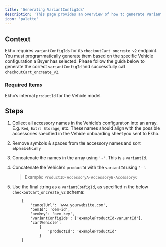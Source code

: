 ```yaml
---
title: 'Generating VariantConfigIds'
description: 'This page provides an overview of how to generate VariantConfigIds for a Vehicle configured on your website.'
icon: 'palette'
---
```


## Context

Ekho requires `variantConfigIds` for its `checkoutCart_oncreate_v2`
endpoint. You must programmatically generate them based on the specific Vehicle configuration a Buyer has selected.
Please follow the guide below to generate the correct `variantConfigId` and successfully call `checkoutCart_oncreate_v2`.

### Required Items

Ekho’s internal `productId` for the Vehicle model.

## Steps

1.  Collect all accessory names in the Vehicle’s configuration into an array.
    E.g. `Red`, `Extra Storage`, etc. These names should align with the possible accessories specified in the Vehicle onboarding sheet you sent to Ekho.
2.  Remove symbols & spaces from the accessory names and sort alphabetically.
3.  Concatenate the names in the array using `'-'`. This is a `variantId`.
4.  Concatenate the Vehicle’s `productId` with the `variantId` using `'-'`.
    > Example: `ProductID-AccessoryA-AccessoryB-AccessoryC`
5.  Use the final string as a `variantConfigId`, as specified in the below `checkoutCart_oncreate_v2` schema:

    >

    ```
        {
        	'cancelUrl': 'www.yourwebsite.com',
        	'oemId': 'oem-id',
        	'oemKey': 'oem-key',
        	'variantConfigIds': ['exampleProductId-variantId'],
        	'cartVehicle':
        		{
        			'productId': 'exampleProductId'
        		}
        }
    ```
